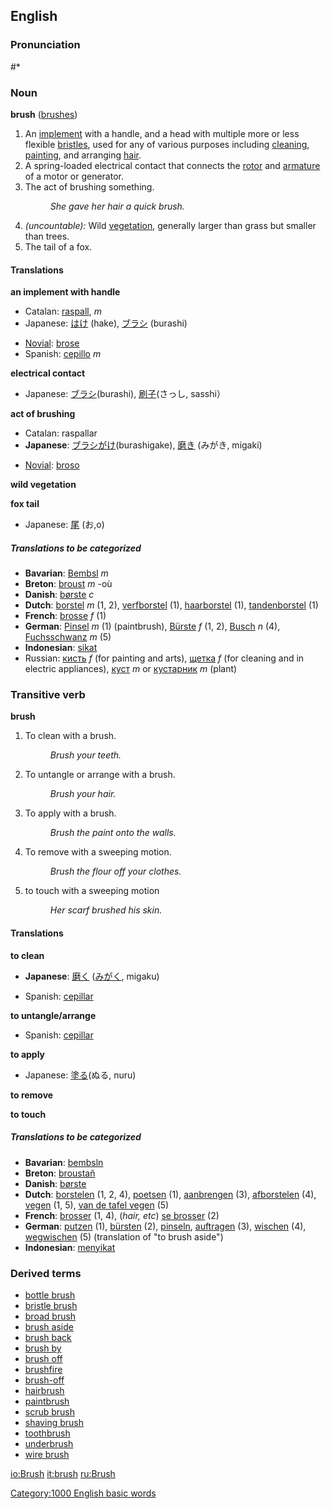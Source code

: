 ==English==
===Pronunciation===
#*{{audio|en-us-brush.ogg|Audio (US)}}

=== Noun ===
'''brush''' ([[brushes]])

#<!--DefN-A--> An [[implement]] with a handle, and a head with multiple more or less flexible [[bristle]]s, used for any of various purposes including [[clean]]ing, [[paint]]ing, and arranging [[hair]].
#<!--DefN-B--> A spring-loaded electrical contact that connects the [[rotor]] and [[armature]] of a motor or generator.
#<!--DefN-C--> The act of brushing something.
#: ''She gave her hair a quick brush.''
#<!--DefN-D--> ''(uncountable):'' Wild [[vegetation]], generally larger than grass but smaller than trees.
#<!--DefN-E--> The tail of a fox.

====Translations====
<!--DefN-A-->'''an implement with handle'''
{{top}}
*Catalan: [[raspall]], ''m''
*Japanese: [[はけ]] (hake), [[ブラシ]] (burashi)
{{mid}}
*[[Novial]]: [[brose]]
*Spanish: [[cepillo]] ''m''
{{bottom}}

<!--DefN-B-->'''electrical contact'''
{{top}}
*Japanese: [[ブラシ]](burashi), [[刷子]](さっし, sasshi）
{{mid}}
{{bottom}}

<!--DefN-C-->'''act of brushing'''
{{top}}
*Catalan: raspallar
*'''Japanese''': [[ブラシがけ]](burashigake), [[磨き]] (みがき, migaki) 
{{mid}}
*[[Novial]]: [[broso]]
{{bottom}}

<!--DefN-D-->'''wild vegetation'''
{{top}}
{{mid}}
{{bottom}}

<!--DefN-E-->'''fox tail'''
{{top}}
*Japanese: [[尾]] (お,o)
{{mid}}
{{bottom}}

=====Translations to be categorized=====
{{checktrans}}
*'''Bavarian''': [[Bembsl]] ''m'' <!-- definition not verified -->
*'''Breton''': [[broust]] ''m'' -où <!-- definition not verified -->
*'''Danish''': [[børste]] ''c''
*'''Dutch''': [[borstel]] ''m'' (1, 2), [[verfborstel]] (1), [[haarborstel]] (1), [[tandenborstel]] (1)
*'''French''': [[brosse]] ''f'' (1)
*'''German''': [[Pinsel]] ''m'' (1) (paintbrush), [[Bürste]] ''f'' (1, 2),  [[Busch]] ''n'' (4), [[Fuchsschwanz]] ''m'' (5)
*'''Indonesian''': [[sikat]] <!-- definition not verified -->
*Russian: [[кисть]] ''f'' (for painting and arts), [[щетка]] ''f'' (for cleaning and in electric appliances), [[куст]] ''m'' or [[кустарник]] ''m'' (plant)

=== Transitive verb ===
'''brush'''

#<!--DefTV-A-->To clean with a brush.
#: ''Brush your teeth.''
#<!--DefTV-B-->To untangle or arrange with a brush.
#: ''Brush your hair.''
#<!--DefTV-C-->To apply with a brush.
#: ''Brush the paint onto the walls.''
#<!--DefTV-D-->To remove with a sweeping motion.
#: ''Brush the flour off your clothes.''
#<!--DefTV-E-->to touch with a sweeping motion
#: ''Her scarf brushed his skin.''

====Translations====
<!--DefTV-A-->'''to clean'''
{{top}}
*'''Japanese''': [[磨く]] ([[みがく]], migaku) 
{{mid}}
*Spanish: [[cepillar]]
{{bottom}}

<!--DefTV-B-->'''to untangle/arrange'''
{{top}}
{{mid}}
*Spanish: [[cepillar]]
{{bottom}}

<!--DefTV-C-->'''to apply'''
{{top}}
*Japanese: [[塗る]](ぬる, nuru)
{{mid}}
{{bottom}}

<!--DefTV-D-->'''to remove'''
{{top}}
{{mid}}
{{bottom}}

<!--DefTV-E-->'''to touch'''
{{top}}
{{mid}}
{{bottom}}

=====Translations to be categorized=====
{{checktrans}}
*'''Bavarian''': [[bembsln]] <!-- definition not verified -->
*'''Breton''': [[broustañ]] <!-- definition not verified -->
*'''Danish''': [[børste]]
*'''Dutch''': [[borstelen]] (1, 2, 4), [[poetsen]] (1), [[aanbrengen]] (3), [[afborstelen]] (4), [[vegen]] (1, 5), [[van de tafel vegen]] (5)
*'''French''': [[brosser]] (1, 4), (''hair, etc'') [[se brosser]] (2)
*'''German''': [[putzen]] (1), [[bürsten]] (2), [[pinseln]], [[auftragen]] (3), [[wischen]] (4), [[wegwischen]] (5) (translation of "to brush aside")
*'''Indonesian''': [[sikat|menyikat]] <!-- definition not verified -->

===Derived terms===
*[[bottle brush]]
*[[bristle brush]]
*[[broad brush]]
*[[brush aside]]
*[[brush back]]
*[[brush by]]
*[[brush off]]
*[[brushfire]]
*[[brush-off]]
*[[hairbrush]]
*[[paintbrush]]
*[[scrub brush]]
*[[shaving brush]]
*[[toothbrush]]
*[[underbrush]]
*[[wire brush]]

[[Category:1000 English basic words]]

[[io:Brush]]
[[it:brush]]
[[ru:Brush]]